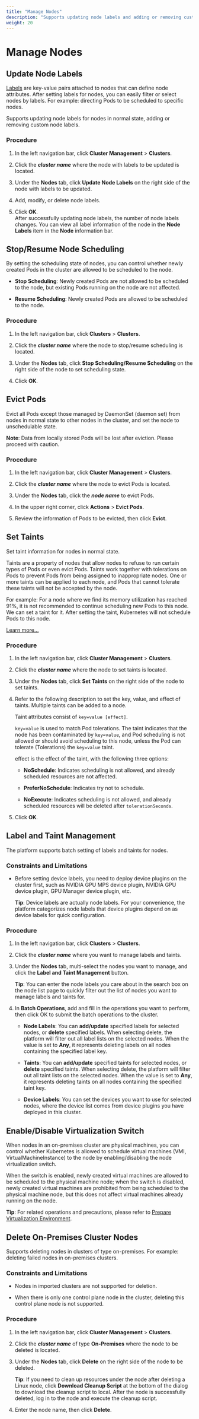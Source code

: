 ```yaml
---
title: "Manage Nodes"
description: "Supports updating node labels and adding or removing custom node labels."
weight: 20
---
```


# Manage Nodes


## Update Node Labels


[Labels](https://kubernetes.io/docs/concepts/overview/working-with-objects/labels/) are key-value pairs attached to nodes that can define node attributes. After setting labels for nodes, you can easily filter or select nodes by labels. For example: directing Pods to be scheduled to specific nodes.

Supports updating node labels for nodes in normal state, adding or removing custom node labels.

### Procedure

1. In the left navigation bar, click **Cluster Management** > **Clusters**.

2. Click the ***cluster name*** where the node with labels to be updated is located.

3. Under the **Nodes** tab, click **Update Node Labels** on the right side of the node with labels to be updated.

4. Add, modify, or delete node labels.

5. Click **OK**.  
   After successfully updating node labels, the number of node labels changes. You can view all label information of the node in the **Node Labels** item in the **Node** information bar.
   
   
## Stop/Resume Node Scheduling

By setting the scheduling state of nodes, you can control whether newly created Pods in the cluster are allowed to be scheduled to the node.

* **Stop Scheduling**: Newly created Pods are not allowed to be scheduled to the node, but existing Pods running on the node are not affected.

* **Resume Scheduling**: Newly created Pods are allowed to be scheduled to the node.

### Procedure

1. In the left navigation bar, click **Clusters** > **Clusters**.

2. Click the ***cluster name*** where the node to stop/resume scheduling is located.

3. Under the **Nodes** tab, click  **Stop Scheduling/Resume Scheduling** on the right side of the node to set scheduling state.

4. Click **OK**.
     

## Evict Pods
   
Evict all Pods except those managed by DaemonSet (daemon set) from nodes in normal state to other nodes in the cluster, and set the node to unschedulable state.

**Note**: Data from locally stored Pods will be lost after eviction. Please proceed with caution.

### Procedure

1. In the left navigation bar, click **Cluster Management** > **Clusters**.

2. Click the ***cluster name*** where the node to evict Pods is located.

3. Under the **Nodes** tab, click the ***node name*** to evict Pods.
    
4. In the upper right corner, click **Actions** > **Evict Pods**.

5. Review the information of Pods to be evicted, then click **Evict**.


## Set Taints


Set taint information for nodes in normal state.

Taints are a property of nodes that allow nodes to refuse to run certain types of Pods or even evict Pods. Taints work together with tolerations on Pods to prevent Pods from being assigned to inappropriate nodes. One or more taints can be applied to each node, and Pods that cannot tolerate these taints will not be accepted by the node.

For example: For a node where we find its memory utilization has reached 91%, it is not recommended to continue scheduling new Pods to this node. We can set a taint for it. After setting the taint, Kubernetes will not schedule Pods to this node.

[Learn more...](https://kubernetes.io/docs/concepts/scheduling-eviction/taint-and-toleration/)

### Procedure

1. In the left navigation bar, click **Cluster Management** > **Clusters**.

2. Click the ***cluster name*** where the node to set taints is located.

3. Under the **Nodes** tab, click **Set Taints** on the right side of the node to set taints.

4. Refer to the following description to set the key, value, and effect of taints. Multiple taints can be added to a node.

    Taint attributes consist of `key=value [effect]`.
    
    `key=value` is used to match Pod tolerations. The taint indicates that the node has been contaminated by `key=value`, and Pod scheduling is not allowed or should avoid scheduling to this node, unless the Pod can tolerate (Tolerations) the `key=value` taint.
    
    effect is the effect of the taint, with the following three options:
    
    * **NoSchedule**: Indicates scheduling is not allowed, and already scheduled resources are not affected.
    
    * **PreferNoSchedule**: Indicates try not to schedule.
    
    * **NoExecute**: Indicates scheduling is not allowed, and already scheduled resources will be deleted after `tolerationSeconds`.

5. Click **OK**.

## Label and Taint Management

The platform supports batch setting of labels and taints for nodes.

### Constraints and Limitations

* Before setting device labels, you need to deploy device plugins on the cluster first, such as NVIDIA GPU MPS device plugin, NVIDIA GPU device plugin, GPU Manager device plugin, etc.

    **Tip**: Device labels are actually node labels. For your convenience, the platform categorizes node labels that device plugins depend on as device labels for quick configuration.

### Procedure

1. In the left navigation bar, click **Clusters** > **Clusters**.

2. Click the ***cluster name*** where you want to manage labels and taints.

3. Under the **Nodes** tab, multi-select the nodes you want to manage, and click the **Label and Taint Management** button.

    **Tip**: You can enter the node labels you care about in the search box on the node list page to quickly filter out the list of nodes you want to manage labels and taints for.

4. In **Batch Operations**, add and fill in the operations you want to perform, then click OK to submit the batch operations to the cluster.

    * **Node Labels**: You can **add/update** specified labels for selected nodes, or **delete** specified labels. When selecting delete, the platform will filter out all label lists on the selected nodes. When the value is set to **Any**, it represents deleting labels on all nodes containing the specified label key.
    
    * **Taints**: You can **add/update** specified taints for selected nodes, or **delete** specified taints. When selecting delete, the platform will filter out all taint lists on the selected nodes. When the value is set to **Any**, it represents deleting taints on all nodes containing the specified taint key.
    
    * **Device Labels**: You can set the devices you want to use for selected nodes, where the device list comes from device plugins you have deployed in this cluster.


## Enable/Disable Virtualization Switch

When nodes in an on-premises cluster are physical machines, you can control whether Kubernetes is allowed to schedule virtual machines (VMI, VirtualMachineInstance) to the node by enabling/disabling the node virtualization switch.

When the switch is enabled, newly created virtual machines are allowed to be scheduled to the physical machine node; when the switch is disabled, newly created virtual machines are prohibited from being scheduled to the physical machine node, but this does not affect virtual machines already running on the node.

**Tip**: For related operations and precautions, please refer to [Prepare Virtualization Environment](/virtualization/virtualization/overview.mdx).

## Delete On-Premises Cluster Nodes

Supports deleting nodes in clusters of type on-premises. For example: deleting failed nodes in on-premises clusters.

### Constraints and Limitations

* Nodes in imported clusters are not supported for deletion.

* When there is only one control plane node in the cluster, deleting this control plane node is not supported.

### Procedure

1. In the left navigation bar, click **Cluster Management** > **Clusters**.

2. Click the ***cluster name*** of type **On-Premises** where the node to be deleted is located.

3. Under the **Nodes** tab, click **Delete** on the right side of the node to be deleted.

    **Tip**: If you need to clean up resources under the node after deleting a Linux node, click **Download Cleanup Script** at the bottom of the dialog to download the cleanup script to local. After the node is successfully deleted, log in to the node and execute the cleanup script.
    
4. Enter the node name, then click **Delete**.
